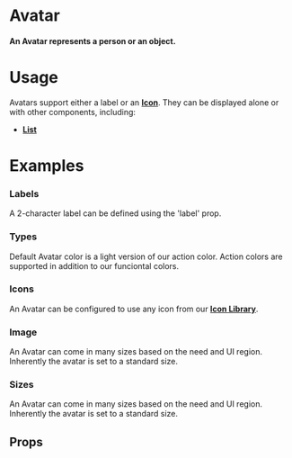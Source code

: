 
<Meta title="Atoms|Avatar" component={Avatar} />

# Avatar

#### An Avatar represents a person or an object.

<Preview withToolbar>
  <Story name="Standard">
    <Avatar label="LG" />
  </Story>
</Preview>

# Usage

Avatars support either a label or an **[Icon](/?path=/docs/atoms-icon--documentation)**. They can be displayed alone or with other components, including:

- **[List](/?path=/docs/blocks-list--documentation)**

# Examples

### Labels

A 2-character label can be defined using the 'label' prop.

<Preview>
  <Story name="Labels">
    <Grid columns="4">
      <Avatar label="AB" />
      <Avatar label="CD" />
      <Avatar label="ST" />
      <Avatar label="UV" />
    </Grid>
  </Story>
</Preview>

### Types

Default Avatar color is a light version of our action color. Action colors are supported in addition to our funciontal colors.

<Preview>
  <Story name="Types">
    <Grid columns="4">
      <Avatar label="DF" />
      <Avatar label="IN" variant="info" />
      <Avatar label="SC" variant="success" />
      <Avatar label="WN" variant="warning" />
      <Avatar label="AL" variant="alert" />
      <Avatar label="LN" variant="neutral" />
    </Grid>
  </Story>
</Preview>

### Icons

An Avatar can be configured to use any icon from our **[Icon Library](/?path=/docs/application-libraries-icon-library--app-icons)**.

<Preview>
  <Story name="Icons">
    <Grid columns="4">
      <Avatar icon="alert" />
      <Avatar icon="bookmark_solid" />
      <Avatar icon="home" />
      <Avatar icon="mail" />
    </Grid>
  </Story>
</Preview>


### Image

An Avatar can come in many sizes based on the need and UI region. Inherently the avatar is set to a standard size.

<Preview>
  <Story name="Image">
    <Grid columns="5">
      <Avatar icon="https://encrypted-tbn0.gstatic.com/images?q=tbn:ANd9GcRKFattKrNRvWlq7W5k_19wjiYpmqVUFgw4vDIrgWL5l2BQuRAE" alt="kitten"/>
      <Avatar icon="https://cdn.facilityexecutive.com/wp-content/uploads/2019/09/38391858_ml-800x418-1-574x300.jpg" alt="skyline"/>
      <Avatar icon="http://localhost:9009/static/media/modern exterior 1.31bf3931.jpg" alt="building"/>
      <Avatar icon="https://cdn.facilityexecutive.com/wp-content/uploads/2019/09/38391858_ml-800x418-1-574x300.jpg" alt="skyline"/>
      <Avatar icon="https://encrypted-tbn0.gstatic.com/images?q=tbn:ANd9GcRKFattKrNRvWlq7W5k_19wjiYpmqVUFgw4vDIrgWL5l2BQuRAE" alt="kitten"/>
     </Grid>
  </Story>
</Preview>

### Sizes

An Avatar can come in many sizes based on the need and UI region. Inherently the avatar is set to a standard size.

<Preview>
  <Story name="Sizes">
    <Grid columns="5" align="bottom">
      <Avatar label="xs" size="xs" />
      <Avatar label="sm" size="sm" />
      <Avatar label="df" />
      <Avatar label="lg" size="lg" />
      <Avatar label="xl" size="xl" />
      <Avatar icon="home" size="xs" />
      <Avatar icon="home" size="sm" />
      <Avatar icon="home" />
      <Avatar icon="home" size="lg" />
      <Avatar icon="home" size="xl" />
    </Grid>
  </Story>
</Preview>



## Props

<Props of={Avatar} />
